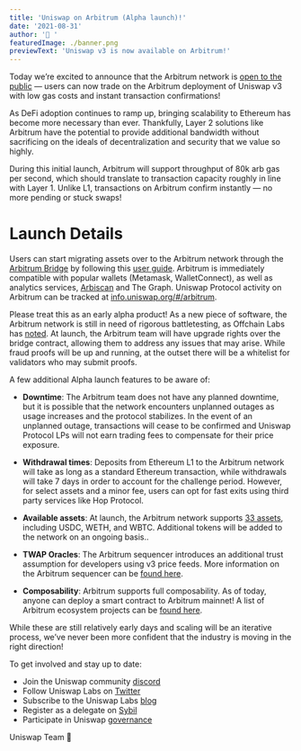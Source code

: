 ```yaml
---
title: 'Uniswap on Arbitrum (Alpha launch)!'
date: '2021-08-31'
author: '🦄 '
featuredImage: ./banner.png
previewText: 'Uniswap v3 is now available on Arbitrum!'
---
```


Today we’re excited to announce that the Arbitrum network is [open to the public](https://arbitrum.io/) — users can now trade on the Arbitrum deployment of Uniswap v3 with low gas costs and instant transaction confirmations!

As DeFi adoption continues to ramp up, bringing scalability to Ethereum has become more necessary than ever. Thankfully, Layer 2 solutions like Arbitrum have the potential to provide additional bandwidth without sacrificing on the ideals of decentralization and security that we value so highly. 

During this initial launch, Arbitrum will support throughput of 80k arb gas per second, which should translate to transaction capacity roughly in line with Layer 1. Unlike L1, transactions on Arbitrum confirm instantly — no more pending or stuck swaps!

# Launch Details

Users can start migrating assets over to the Arbitrum network through the [Arbitrum Bridge](https://bridge.arbitrum.io/) by following this [user guide](). Arbitrum is immediately compatible with popular wallets (Metamask, WalletConnect), as well as analytics services, [Arbiscan](https://arbiscan.io/) and The Graph. Uniswap Protocol activity on Arbitrum can be tracked at [info.uniswap.org/#/arbitrum](info.uniswap.org/#/arbitrum). 

Please treat this as an early alpha product! As a new piece of software, the Arbitrum network is still in need of rigorous battletesting, as Offchain Labs has [noted](). At launch, the Arbitrum team will have upgrade rights over the bridge contract, allowing them to address any issues that may arise. While fraud proofs will be up and running, at the outset there will be a whitelist for validators who may submit proofs. 

A few additional Alpha launch features to be aware of: 

- **Downtime**: The Arbitrum team does not have any planned downtime, but it is possible that the network encounters unplanned outages as usage increases and the protocol stabilizes. In the event of an unplanned outage, transactions will cease to be confirmed and Uniswap Protocol LPs will not earn trading fees to compensate for their price exposure. 

- **Withdrawal times**: Deposits from Ethereum L1 to the Arbitrum network will take as long as a standard Ethereum transaction, while withdrawals will take 7 days in order to account for the challenge period. However, for select assets and a minor fee, users can opt for fast exits using third party services like Hop Protocol.

- **Available assets**: At launch, the Arbitrum network supports [33 assets](https://bridge.arbitrum.io/token-list-42161.json), including USDC, WETH, and WBTC. Additional tokens will be added to the network on an ongoing basis.. 

- **TWAP Oracles**: The Arbitrum sequencer introduces an additional trust assumption for developers using v3 price feeds. More information on the Arbitrum sequencer can be [found here](https://developer.offchainlabs.com/docs/inside_arbitrum#sequencer-mode). 

- **Composability**: Arbitrum supports full composability. As of today, anyone can deploy a smart contract to Arbitrum mainnet! A list of Arbitrum ecosystem projects can be [found here](https://portal.arbitrum.one/). 

While these are still relatively early days and scaling will be an iterative process, we’ve never been more confident that the industry is moving in the right direction!   

To get involved and stay up to date:

- Join the Uniswap community [discord](https://discord.com/invite/FCfyBSbCU5)
- Follow Uniswap Labs on [Twitter](https://twitter.com/Uniswap)
- Subscribe to the Uniswap Labs [blog](https://uniswap.org/rss.xml)
- Register as a delegate on [Sybil](https://sybil.org/#/delegates/uniswap)
- Participate in Uniswap [governance](https://gov.uniswap.org/)

Uniswap Team 🦄
